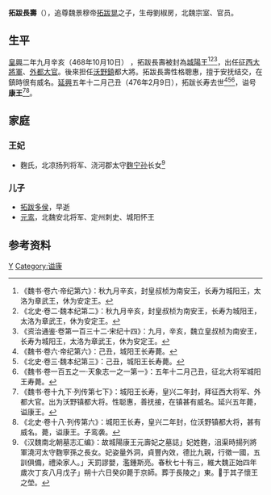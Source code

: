 '''拓跋長壽'''（{{bd|5世紀||474年|2月9日|catIdx=t}}），追尊魏景穆帝[[拓跋晃|拓跋晃]]之子，生母劉椒房，北魏宗室、官员。

==生平==
[[皇興|皇興]]二年九月辛亥（468年10月10日） ，拓跋長壽被封為[[城陽王|城陽王]]<ref>《魏书·卷六·帝纪第六》：秋九月辛亥，封皇叔桢为南安王，长寿为城阳王，太洛为章武王，休为安定王。</ref><ref>《北史·卷二·魏本纪第二》：秋九月辛亥，封皇叔桢为南安王，长寿为城阳王，太洛为章武王，休为安定王。</ref><ref>《资治通鉴·卷第一百三十二·宋纪十四》：九月，辛亥，魏立皇叔桢为南安王，长寿为城阳王，太洛为章武王，休为安定王。</ref>，出任[[征西大將軍|征西大將軍]]、[[外都大官|外都大官]]。後來担任[[沃野鎮|沃野鎮]]都大將。拓跋長壽性格聰惠，擅于安抚结交，在鎮時很有威名。[[延興_(北魏)|延興]]五年十二月己丑（476年2月9日），拓跋长寿去世<ref>《魏书·卷六·帝纪第六》：己丑，城阳王长寿薨。</ref><ref>《北史·卷三·魏本纪第三》：己丑，城阳王长寿薨。</ref><ref>《魏书·卷一百五之一·天象志一之一第一》：五年十二月己丑，征北大将军城阳王寿薨。</ref>，谥号'''康王'''<ref>《魏书·卷十九下·列传第七下》：城阳王长寿，皇兴二年封，拜征西大将军、外都大官。出为沃野镇都大将。性聪惠，善抚接，在镇甚有威名。延兴五年薨，谥康王。</ref><ref>《北史·卷十八·列传第六》：城阳王长寿，皇兴二年封，位沃野镇都大将，甚有威名。薨，谥康王。子鸾袭。</ref>。

==家庭==
===王妃===
*麴氏，北凉扬列将军、浇河郡太守[[麴宁孙|麴宁孙]]长女<ref>《汉魏南北朝墓志汇编》：故城陽康王元壽妃之墓誌」妃姓麴，沮渠時揚列將軍澆河太守麴寧孫之長女。妃姿量外洞，貞豐內效，德比九親，行徵一國，五訓俱備，禮染家人。」天罰謬嬰，濫鍾斯亮。春秋七十有三，維大魏正始四年歲次丁亥八月戊子」朔十六日癸卯薨于京師。葬于長陵之」東。𥦜于其子懷王之塋。</ref>

===儿子===
*[[拓跋多侯|拓跋多侯]]，早逝
*[[元鸾|元鸾]]，北魏安北将军、定州刺史、城阳怀王

==参考资料==
{{reflist}}  

[[Category:北魏宗室|Y]]
[[Category:谥康|Category:谥康]]